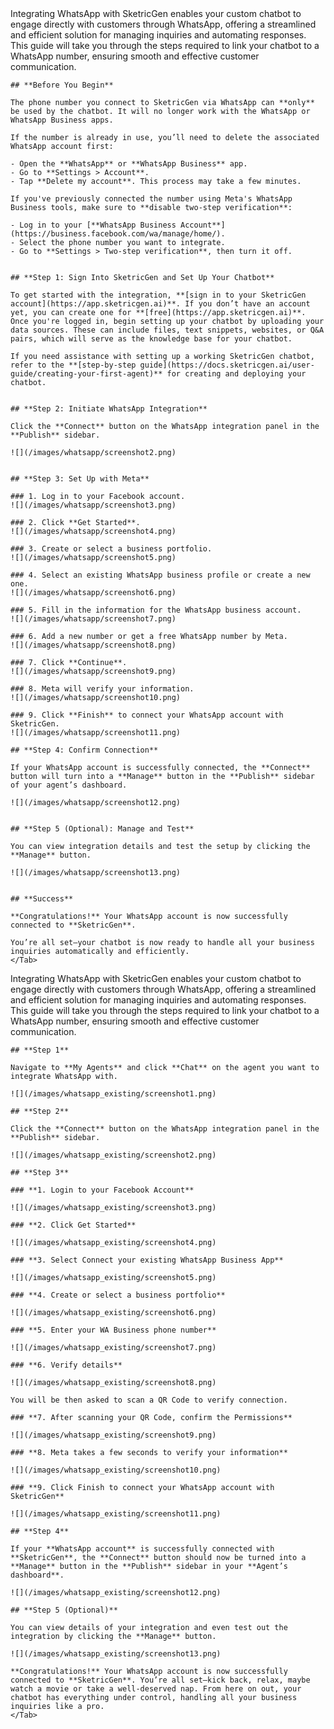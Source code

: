 <Tabs>
  <Tab title="Add New Number">
    Integrating WhatsApp with SketricGen enables your custom chatbot to engage directly with customers through WhatsApp, offering a streamlined and efficient solution for managing inquiries and automating responses. This guide will take you through the steps required to link your chatbot to a WhatsApp number, ensuring smooth and effective customer communication.

    ## **Before You Begin**

    The phone number you connect to SketricGen via WhatsApp can **only** be used by the chatbot. It will no longer work with the WhatsApp or WhatsApp Business apps.

    If the number is already in use, you’ll need to delete the associated WhatsApp account first:

    - Open the **WhatsApp** or **WhatsApp Business** app.
    - Go to **Settings > Account**.
    - Tap **Delete my account**. This process may take a few minutes.

    If you've previously connected the number using Meta's WhatsApp Business tools, make sure to **disable two-step verification**:

    - Log in to your [**WhatsApp Business Account**](https://business.facebook.com/wa/manage/home/).
    - Select the phone number you want to integrate.
    - Go to **Settings > Two-step verification**, then turn it off.


    ## **Step 1: Sign Into SketricGen and Set Up Your Chatbot**

    To get started with the integration, **[sign in to your SketricGen account](https://app.sketricgen.ai)**. If you don’t have an account yet, you can create one for **[free](https://app.sketricgen.ai)**. Once you're logged in, begin setting up your chatbot by uploading your data sources. These can include files, text snippets, websites, or Q&A pairs, which will serve as the knowledge base for your chatbot.

    If you need assistance with setting up a working SketricGen chatbot, refer to the **[step-by-step guide](https://docs.sketricgen.ai/user-guide/creating-your-first-agent)** for creating and deploying your chatbot.


    ## **Step 2: Initiate WhatsApp Integration**

    Click the **Connect** button on the WhatsApp integration panel in the **Publish** sidebar.

    ![](/images/whatsapp/screenshot2.png)


    ## **Step 3: Set Up with Meta**

    ### 1. Log in to your Facebook account.  
    ![](/images/whatsapp/screenshot3.png)

    ### 2. Click **Get Started**.  
    ![](/images/whatsapp/screenshot4.png)

    ### 3. Create or select a business portfolio.  
    ![](/images/whatsapp/screenshot5.png)

    ### 4. Select an existing WhatsApp business profile or create a new one.  
    ![](/images/whatsapp/screenshot6.png)

    ### 5. Fill in the information for the WhatsApp business account.  
    ![](/images/whatsapp/screenshot7.png)

    ### 6. Add a new number or get a free WhatsApp number by Meta.  
    ![](/images/whatsapp/screenshot8.png)

    ### 7. Click **Continue**.  
    ![](/images/whatsapp/screenshot9.png)

    ### 8. Meta will verify your information.  
    ![](/images/whatsapp/screenshot10.png)

    ### 9. Click **Finish** to connect your WhatsApp account with SketricGen.  
    ![](/images/whatsapp/screenshot11.png)

    ## **Step 4: Confirm Connection**

    If your WhatsApp account is successfully connected, the **Connect** button will turn into a **Manage** button in the **Publish** sidebar of your agent’s dashboard.

    ![](/images/whatsapp/screenshot12.png)


    ## **Step 5 (Optional): Manage and Test**

    You can view integration details and test the setup by clicking the **Manage** button.

    ![](/images/whatsapp/screenshot13.png)


    ## **Success**

    **Congratulations!** Your WhatsApp account is now successfully connected to **SketricGen**.

    You’re all set—your chatbot is now ready to handle all your business inquiries automatically and efficiently.
    </Tab>

  <Tab title="WhatsApp Existing Business App User">
    Integrating WhatsApp with SketricGen enables your custom chatbot to engage directly with customers through WhatsApp, offering a streamlined and efficient solution for managing inquiries and automating responses. This guide will take you through the steps required to link your chatbot to a WhatsApp number, ensuring smooth and effective customer communication.

    ## **Step 1**

    Navigate to **My Agents** and click **Chat** on the agent you want to integrate WhatsApp with.

    ![](/images/whatsapp_existing/screenshot1.png)

    ## **Step 2**

    Click the **Connect** button on the WhatsApp integration panel in the **Publish** sidebar.

    ![](/images/whatsapp_existing/screenshot2.png)

    ## **Step 3**

    ### **1. Login to your Facebook Account**

    ![](/images/whatsapp_existing/screenshot3.png)

    ### **2. Click Get Started**

    ![](/images/whatsapp_existing/screenshot4.png)

    ### **3. Select Connect your existing WhatsApp Business App**

    ![](/images/whatsapp_existing/screenshot5.png)

    ### **4. Create or select a business portfolio**

    ![](/images/whatsapp_existing/screenshot6.png)

    ### **5. Enter your WA Business phone number**

    ![](/images/whatsapp_existing/screenshot7.png)

    ### **6. Verify details**

    ![](/images/whatsapp_existing/screenshot8.png)

    You will be then asked to scan a QR Code to verify connection.

    ### **7. After scanning your QR Code, confirm the Permissions**

    ![](/images/whatsapp_existing/screenshot9.png)

    ### **8. Meta takes a few seconds to verify your information**

    ![](/images/whatsapp_existing/screenshot10.png)

    ### **9. Click Finish to connect your WhatsApp account with SketricGen**

    ![](/images/whatsapp_existing/screenshot11.png)

    ## **Step 4**

    If your **WhatsApp account** is successfully connected with **SketricGen**, the **Connect** button should now be turned into a **Manage** button in the **Publish** sidebar in your **Agent’s dashboard**.

    ![](/images/whatsapp_existing/screenshot12.png)

    ## **Step 5 (Optional)**

    You can view details of your integration and even test out the integration by clicking the **Manage** button.

    ![](/images/whatsapp_existing/screenshot13.png)

    **Congratulations!** Your WhatsApp account is now successfully connected to **SketricGen**. You’re all set—kick back, relax, maybe watch a movie or take a well-deserved nap. From here on out, your chatbot has everything under control, handling all your business inquiries like a pro.
    </Tab>
</Tabs>
